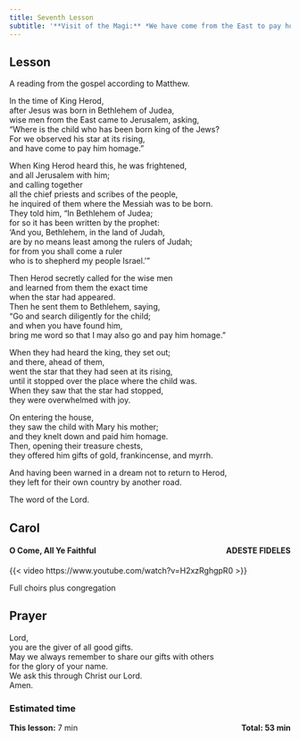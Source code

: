 ```yaml
---
title: Seventh Lesson
subtitle: '**Visit of the Magi:** *We have come from the East to pay homage to the king.* [Matthew 2:1-12]{style="float:right" .small}'
---
```


## Lesson 

A reading from the gospel according to Matthew.

In the time of King Herod,  
after Jesus was born in Bethlehem of Judea,  
wise men from the East came to Jerusalem, asking,  
“Where is the child who has been born king of the Jews?  
For we observed his star at its rising,  
and have come to pay him homage.”  

When King Herod heard this, he was frightened,  
and all Jerusalem with him;  
and calling together  
all the chief priests and scribes of the people,  
he inquired of them where the Messiah was to be born.  
They told him, “In Bethlehem of Judea;  
for so it has been written by the prophet:  
‘And you, Bethlehem, in the land of Judah,  
are by no means least among the rulers of Judah;  
for from you shall come a ruler  
who is to shepherd my people Israel.’”  

Then Herod secretly called for the wise men  
and learned from them the exact time  
when the star had appeared.  
Then he sent them to Bethlehem, saying,  
“Go and search diligently for the child;  
and when you have found him,  
bring me word so that I may also go and pay him homage.”  

When they had heard the king, they set out;  
and there, ahead of them,  
went the star that they had seen at its rising,  
until it stopped over the place where the child was.  
When they saw that the star had stopped,  
they were overwhelmed with joy.  

On entering the house,  
they saw the child with Mary his mother;  
and they knelt down and paid him homage.  
Then, opening their treasure chests,  
they offered him gifts of gold, frankincense, and myrrh.  

And having been warned in a dream not to return to Herod,  
they left for their own country by another road.  

The word of the Lord.

## Carol

#### O Come, All Ye Faithful [ADESTE FIDELES]{style="float:right" .small}

{{< video https://www.youtube.com/watch?v=H2xzRghgpR0 >}}

Full choirs plus congregation

## Prayer

Lord,  
you are the giver of all good gifts.  
May we always remember to share our gifts with others  
for the glory of your name.  
We ask this through Christ our Lord.  
Amen.

### Estimated time

**This lesson:** 7 min [**Total: 53 min** ]{style="float:right" .small}